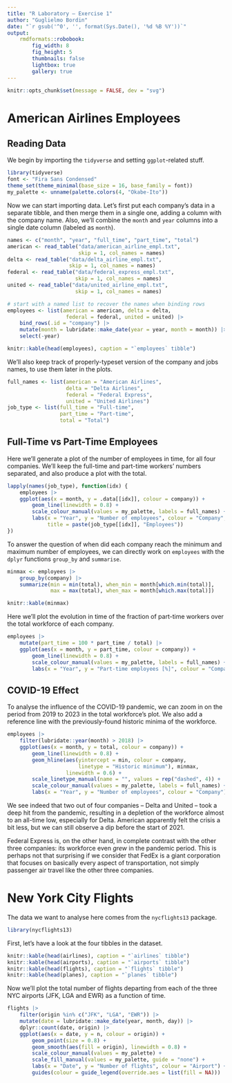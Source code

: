 ```yaml
---
title: "R Laboratory – Exercise 1"
author: "Guglielmo Bordin"
date: "`r gsub('^0', '', format(Sys.Date(), '%d %B %Y'))`"
output:
    rmdformats::robobook:
        fig_width: 8
        fig_height: 5
        thumbnails: false
        lightbox: true
        gallery: true
---
```


```r
knitr::opts_chunk$set(message = FALSE, dev = "svg")
```

# American Airlines Employees
## Reading Data
We begin by importing the `tidyverse` and setting `ggplot`-related stuff.
```r
library(tidyverse)
font <- "Fira Sans Condensed"
theme_set(theme_minimal(base_size = 16, base_family = font))
my_palette <- unname(palette.colors(4, "Okabe-Ito"))
```
Now we can start importing data. Let’s first put each company’s data in a
separate tibble, and then merge them in a single one, adding a column with
the company name. Also, we’ll combine the `month` and `year` columns into 
a single date column (labeled as `month`).
```r
names <- c("month", "year", "full_time", "part_time", "total")
american <- read_table("data/american_airline_empl.txt",
                       skip = 1, col_names = names)
delta <- read_table("data/delta_airline_empl.txt",
                    skip = 1, col_names = names)
federal <- read_table("data/federal_express_empl.txt",
                      skip = 1, col_names = names)
united <- read_table("data/united_airline_empl.txt",
                      skip = 1, col_names = names)

# start with a named list to recover the names when binding rows
employees <- list(american = american, delta = delta,
                   federal = federal, united = united) |>
    bind_rows(.id = "company") |>
    mutate(month = lubridate::make_date(year = year, month = month)) |>
    select(-year)
```
```r
knitr::kable(head(employees), caption = "`employees` tibble")
```
We’ll also keep track of properly-typeset version of the company and jobs
names, to use them later in the plots.
```r
full_names <- list(american = "American Airlines",
                   delta = "Delta Airlines",
                   federal = "Federal Express",
                   united = "United Airlines")
job_type <- list(full_time = "Full-time",
                 part_time = "Part-time",
                 total = "Total")
```

## Full-Time vs Part-Time Employees
Here we’ll generate a plot of the number of employees in time, for all 
four companies. We’ll keep the full-time and part-time workers’ numbers
separated, and also produce a plot with the total.
```r
lapply(names(job_type), function(idx) {
    employees |>
    ggplot(aes(x = month, y = .data[[idx]], colour = company)) +
        geom_line(linewidth = 0.8) +
        scale_colour_manual(values = my_palette, labels = full_names) +
        labs(x = "Year", y = "Number of employees", colour = "Company",
             title = paste(job_type[[idx]], "Employees"))
})
```

To answer the question of when did each company reach the minimum and 
maximum number of employees, we can directly work on `employees` with the 
`dplyr` functions `group_by` and `summarise`.

```r
minmax <- employees |>
    group_by(company) |>
    summarize(min = min(total), when_min = month[which.min(total)],
              max = max(total), when_max = month[which.max(total)])
```
```r
knitr::kable(minmax)
```

Here we’ll plot the evolution in time of the fraction of part-time workers
over the total workforce of each company.
```r
employees |>
    mutate(part_time = 100 * part_time / total) |>
    ggplot(aes(x = month, y = part_time, colour = company)) +
        geom_line(linewidth = 0.8) +
        scale_colour_manual(values = my_palette, labels = full_names) +
        labs(x = "Year", y = "Part-time employees [%]", colour = "Company")
```

## COVID-19 Effect
To analyse the influence of the COVID-19 pandemic, we can zoom in on the
period from 2019 to 2023 in the total workforce’s plot. We also add a 
reference line with the previously-found historic minima of the workforce.
```r
employees |>
    filter(lubridate::year(month) > 2018) |>
    ggplot(aes(x = month, y = total, colour = company)) +
        geom_line(linewidth = 0.8) +
        geom_hline(aes(yintercept = min, colour = company,
                       linetype = "Historic minimum"), minmax,
                   linewidth = 0.6) +
        scale_linetype_manual(name = "", values = rep("dashed", 4)) +
        scale_colour_manual(values = my_palette, labels = full_names) +
        labs(x = "Year", y = "Number of employees", colour = "Company")
```

We see indeed that two out of four companies – Delta and United – took a 
deep hit from the pandemic, resulting in a depletion of the workforce 
almost to an all-time low, especially for Delta. American apparently felt
the crisis a bit less, but we can still observe a dip before the start of
2021.

Federal Express is, on the other hand, in complete contrast with the 
other three companies: its workforce even *grew* in the pandemic period.
This is perhaps not that surprising if we consider that FedEx is a giant
corporation that focuses on basically every aspect of transportation, not 
simply passenger air travel like the other three companies.

# New York City Flights
The data we want to analyse here comes from the `nycflights13` package.

```r
library(nycflights13)
```

First, let’s have a look at the four tibbles in the dataset.
```r
knitr::kable(head(airlines), caption = "`airlines` tibble")
knitr::kable(head(airports), caption = "`airports` tibble")
knitr::kable(head(flights), caption = "`flights` tibble")
knitr::kable(head(planes), caption = "`planes` tibble")
```

Now we’ll plot the total number of flights departing from each of the 
three NYC airports (JFK, LGA and EWR) as a function of time.
```r
flights |>
    filter(origin %in% c("JFK", "LGA", "EWR")) |>
    mutate(date = lubridate::make_date(year, month, day)) |>
    dplyr::count(date, origin) |>
    ggplot(aes(x = date, y = n, colour = origin)) +
        geom_point(size = 0.8) +
        geom_smooth(aes(fill = origin), linewidth = 0.8) +
        scale_colour_manual(values = my_palette) +
        scale_fill_manual(values = my_palette, guide = "none") +
        labs(x = "Date", y = "Number of flights", colour = "Airport") +
        guides(colour = guide_legend(override.aes = list(fill = NA)))
```